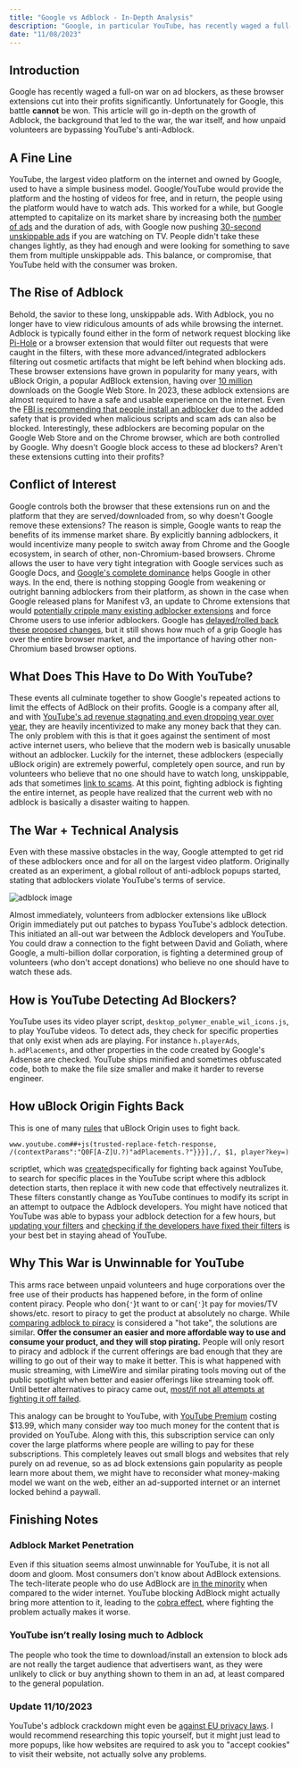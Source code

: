 ```yaml
---
title: "Google vs Adblock - In-Depth Analysis"
description: "Google, in particular YouTube, has recently waged a full-on war on ad blockers, as these browser extensions cut into their profits significantly. Unfortunately for Google, this battle cannot be won."
date: "11/08/2023"
---
```


## Introduction

Google has recently waged a full-on war on ad blockers, as these browser extensions cut into their profits significantly. Unfortunately for Google, this battle **cannot** be won. This article will go in-depth on the growth of Adblock, the background that led to the war, the war itself, and how unpaid volunteers are bypassing YouTube's anti-Adblock.

## A Fine Line

YouTube, the largest video platform on the internet and owned by Google, used to have a simple business model. Google/YouTube would provide the platform and the hosting of videos for free, and in return, the people using the platform would have to watch ads. This worked for a while, but Google attempted to capitalize on its market share by increasing both the [number of ads](https://www.pcmag.com/news/youtube-irks-users-by-displaying-5-to-10-unskippable-ads-in-a-row) and the duration of ads, with Google now pushing [30-second unskippable ads](https://www.theverge.com/2023/5/18/23728150/youtube-tv-unskippable-ads-premium-pause-commercial) if you are watching on TV. People didn't take these changes lightly, as they had enough and were looking for something to save them from multiple unskippable ads. This balance, or compromise, that YouTube held with the consumer was broken.

## The Rise of Adblock

Behold, the savior to these long, unskippable ads. With Adblock, you no longer have to view ridiculous amounts of ads while browsing the internet. Adblock is typically found either in the form of network request blocking like [Pi-Hole](https://pi-hole.net/) or a browser extension that would filter out requests that were caught in the filters, with these more advanced/integrated adblockers filtering out cosmetic artifacts that might be left behind when blocking ads. These browser extensions have grown in popularity for many years, with uBlock Origin, a popular AdBlock extension, having over [10 million](https://chrome.google.com/webstore/detail/ublock-origin/cjpalhdlnbpafiamejdnhcphjbkeiagm) downloads on the Google Web Store. In 2023, these adblock extensions are almost required to have a safe and usable experience on the internet. Even the [FBI is recommending that people install an adblocker](https://techcrunch.com/2022/12/22/fbi-ad-blocker/) due to the added safety that is provided when malicious scripts and scam ads can also be blocked. Interestingly, these adblockers are becoming popular on the Google Web Store and on the Chrome browser, which are both controlled by Google. Why doesn't Google block access to these ad blockers? Aren't these extensions cutting into their profits?

## Conflict of Interest

Google controls both the browser that these extensions run on and the platform that they are served/downloaded from, so why doesn't Google remove these extensions? The reason is simple, Google wants to reap the benefits of its immense market share. By explicitly banning adblockers, it would incentivize many people to switch away from Chrome and the Google ecosystem, in search of other, non-Chromium-based browsers. Chrome allows the user to have very tight integration with Google services such as Google Docs, and [Google's complete dominance](https://gs.statcounter.com/browser-market-share) helps Google in other ways. In the end, there is nothing stopping Google from weakening or outright banning adblockers from their platform, as shown in the case when Google released plans for Manifest v3, an update to Chrome extensions that would [potentially cripple many existing adblocker extensions](https://www.eff.org/deeplinks/2021/12/chrome-users-beware-manifest-v3-deceitful-and-threatening) and force Chrome users to use inferior adblockers. Google has [delayed/rolled back these proposed changes](https://arstechnica.com/gadgets/2022/12/chrome-delays-plan-to-limit-ad-blockers-new-timeline-coming-in-march/), but it still shows how much of a grip Google has over the entire browser market, and the importance of having other non-Chromium based browser options.

## What Does This Have to Do With YouTube?

These events all culminate together to show Google's repeated actions to limit the effects of AdBlock on their profits. Google is a company after all, and with [YouTube's ad revenue stagnating and even dropping year over year](https://techcrunch.com/2023/04/25/youtube-q1-2023/), they are heavily incentivized to make any money back that they can. The only problem with this is that it goes against the sentiment of most active internet users, who believe that the modern web is basically unusable without an adblocker. Luckily for the internet, these adblockers (especially uBlock origin) are extremely powerful, completely open source, and run by volunteers who believe that no one should have to watch long, unskippable, ads that sometimes [link to scams](https://www.dexerto.com/entertainment/mrbeast-hits-out-at-fake-youtube-ads-using-his-identity-1842598/). At this point, fighting adblock is fighting the entire internet, as people have realized that the current web with no adblock is basically a disaster waiting to happen.

## The War + Technical Analysis

Even with these massive obstacles in the way, Google attempted to get rid of these adblockers once and for all on the largest video platform. Originally created as an experiment, a global rollout of anti-adblock popups started, stating that adblockers violate YouTube's terms of service.

![adblock image](/adblock.webp)

Almost immediately, volunteers from adblocker extensions like uBlock Origin immediately put out patches to bypass YouTube's adblock detection. This initiated an all-out war between the Adblock developers and YouTube. You could draw a connection to the fight between David and Goliath, where Google, a multi-billion dollar corporation, is fighting a determined group of volunteers (who don't accept donations) who believe no one should have to watch these ads.

## How is YouTube Detecting Ad Blockers?

YouTube uses its video player script, `desktop_polymer_enable_wil_icons.js`, to play YouTube videos. To detect ads, they check for specific properties that only exist when ads are playing. For instance `h.playerAds`, `h.adPlacements`, and other properties in the code created by Google's Adsense are checked. YouTube ships minified and sometimes obfuscated code, both to make the file size smaller and make it harder to reverse engineer.

## How uBlock Origin Fights Back

This is one of many [rules](https://raw.githubusercontent.com/uBlockOrigin/uAssets/master/filters/quick-fixes.txt#:~:text=www.youtube.com%23%23%2Bjs(trusted%2Dreplace%2Dfetch%2Dresponse%2C%20/(contextParams%22%3A%22Q0F%5BA%2DZ%5DU.*%3F)%22adPlacements.*%3F%22%5C%7D%5C%7D%5C%7D%5C%5D%5C%2C/%2C%20%241%2C%20player%3Fkey%3D)) that uBlock Origin uses to fight back.
```
www.youtube.com##+js(trusted-replace-fetch-response, /(contextParams":"Q0F[A-Z]U.?)"adPlacements.?"}}}],/, $1, player?key=)
```
scriptlet, which was [created](https://github.com/uBlockOrigin/uBlock-issues/issues/2742")specifically for fighting back against YouTube, to search for specific places in the YouTube script where this adblock detection starts, then replace it with new code that effectively neutralizes it. These filters constantly change as YouTube continues to modify its script in an attempt to outpace the Adblock developers. You might have noticed that YouTube was able to bypass your adblock detection for a few hours, but [updating your filters](https://www.reddit.com/r/uBlockOrigin/comments/17j6ygs/youtube_antiadblock_and_ads_october_29_2023_mega/) and [checking if the developers have fixed their filters](https://drhyperion451.github.io/does-uBO-bypass-yt/) is your best bet in staying ahead of YouTube.

## Why This War is Unwinnable for YouTube

This arms race between unpaid volunteers and huge corporations over the free use of their products has happened before, in the form of online content piracy. People who don{`'`}t want to or can{`'`}t pay for movies/TV shows/etc. resort to piracy to get the product at absolutely no charge. While [comparing adblock to piracy](https://www.astronomaestro.com/2022/02/breaking-down-linus-take-on-adblock.html) is considered a "hot take", the solutions are similar. **Offer the consumer an easier and more affordable way to use and consume your product, and they will stop pirating.** People will only resort to piracy and adblock if the current offerings are bad enough that they are willing to go out of their way to make it better. This is what happened with music streaming, with LimeWire and similar pirating tools moving out of the public spotlight when better and easier offerings like streaming took off. Until better alternatives to piracy came out, [most/if not all attempts at fighting it off failed](https://www.youtube.com/watch?v=UJqyxmhDWTM).

This analogy can be brought to YouTube, with [YouTube Premium](https://www.youtube.com/premium) costing $13.99, which many consider way too much money for the content that is provided on YouTube. Along with this, this subscription service can only cover the large platforms where people are willing to pay for these subscriptions. This completely leaves out small blogs and websites that rely purely on ad revenue, so as ad block extensions gain popularity as people learn more about them, we might have to reconsider what money-making model we want on the web, either an ad-supported internet or an internet locked behind a paywall.

## Finishing Notes

### Adblock Market Penetration
Even if this situation seems almost unwinnable for YouTube, it is not all doom and gloom. Most consumers don't know about AdBlock extensions. The tech-literate people who do use AdBlock are [in the minority](https://www.insiderintelligence.com/insights/ad-blocking/#:~:text=As%20of%20March%202023%2C%2031%25%20of%20US%20adult%20consumers%20said%20they%20used%20an%20ad%20blocker%20to%20protect%20their%20privacy%2C%20with%20baby%20boomers%20(31%25)%20being%20more%20likely%20than%20Gen%20Zers%20(27%25)%20to%20use%20the%20tech%2C%20according%20to%20Tinuiti.%C2%A0) when compared to the wider internet. YouTube blocking AdBlock might actually bring more attention to it, leading to the [cobra effect](https://en.wikipedia.org/wiki/Perverse_incentive), where fighting the problem actually makes it worse.

### YouTube isn’t really losing much to Adblock
The people who took the time to download/install an extension to block ads are not really the target audience that advertisers want, as they were unlikely to click or buy anything shown to them in an ad, at least compared to the general population.

### Update 11/10/2023
YouTube's adblock crackdown might even be [against EU privacy laws](https://www.theverge.com/2023/11/7/23950513/youtube-ad-blocker-crackdown-privacy-advocates-eu). I would recommend researching this topic yourself, but it might just lead to more popups, like how websites are required to ask you to "accept cookies" to visit their website, not actually solve any problems.

